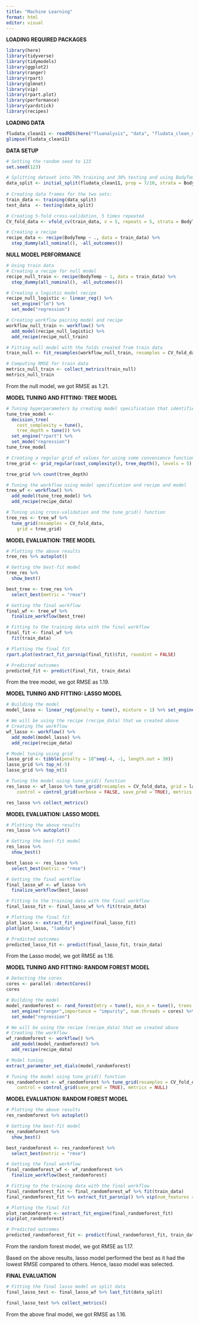 ```yaml
---
title: "Machine Learning"
format: html
editor: visual
---
```


**LOADING REQUIRED PACKAGES**

```r
library(here)
library(tidyverse)
library(tidymodels)
library(ggplot2)
library(ranger)
library(rpart)
library(glmnet)
library(vip)
library(rpart.plot)
library(performance)
library(yardstick)
library(recipes)
```

**LOADING DATA**

```r
fludata_clean11 <- readRDS(here("fluanalysis", "data", "fludata_clean_module11.rds"))
glimpse(fludata_clean11)
```

**DATA SETUP**

```r
# Setting the random seed to 123
set.seed(123)

# Splitting dataset into 70% training and 30% testing and using BodyTemp outcome as stratification
data_split <- initial_split(fludata_clean11, prop = 7/10, strata = BodyTemp)
  
# Creating data frames for the two sets:
train_data <- training(data_split)
test_data  <- testing(data_split)

# Creating 5-fold cross-validation, 5 times repeated
CV_fold_data <- vfold_cv(train_data, v = 5, repeats = 5, strata = BodyTemp)

# Creating a recipe
recipe_data <- recipe(BodyTemp ~ ., data = train_data) %>%
  step_dummy(all_nominal(), -all_outcomes())
```

**NULL MODEL PERFORMANCE**

```r
# Using train data
# Creating a recipe for null model
recipe_null_train <- recipe(BodyTemp ~ 1, data = train_data) %>%
  step_dummy(all_nominal(), -all_outcomes())

# Creating a logistic model recipe
recipe_null_logistic <- linear_reg() %>% 
  set_engine("lm") %>% 
  set_mode("regression")

# Creating workflow pairing model and recipe 
workflow_null_train <- workflow() %>% 
  add_model(recipe_null_logistic) %>% 
  add_recipe(recipe_null_train)

# Fitting null model with the folds created from train data 
train_null <- fit_resamples(workflow_null_train, resamples = CV_fold_data)

# Computing RMSE for train data
metrics_null_train <- collect_metrics(train_null)
metrics_null_train
```

From the null model, we got RMSE as 1.21.

**MODEL TUNING AND FITTING: TREE MODEL**

```r
# Tuning hyperparameters by creating model specification that identifies which hyperparameters we are planning to tune
tune_tree_model <- 
  decision_tree(
    cost_complexity = tune(),
    tree_depth = tune()) %>%
  set_engine("rpart") %>% 
  set_mode("regression")
tune_tree_model

# Creating a regular grid of values for using some convenience functions for each hyperparameter
tree_grid <- grid_regular(cost_complexity(), tree_depth(), levels = 5)

tree_grid %>% count(tree_depth)

# Tuning the workflow using model specification and recipe and model
tree_wf <- workflow() %>%
  add_model(tune_tree_model) %>%
  add_recipe(recipe_data)

# Tuning using cross-validation and the tune_grid() function
tree_res <- tree_wf %>% 
  tune_grid(resamples = CV_fold_data,
    grid = tree_grid)
```

**MODEL EVALUATION: TREE MODEL**

```r
# Plotting the above results
tree_res %>% autoplot()

# Getting the best-fit model
tree_res %>%
  show_best()

best_tree <- tree_res %>%
  select_best(metric = "rmse")

# Getting the final workflow
final_wf <- tree_wf %>% 
  finalize_workflow(best_tree)

# Fitting to the training data with the final workflow
final_fit <- final_wf %>%
  fit(train_data)

# Plotting the final fit
rpart.plot(extract_fit_parsnip(final_fit)$fit, roundint = FALSE)

# Predicted outcomes
predicted_fit <- predict(final_fit, train_data)
```

From the tree model, we got RMSE as 1.19.

**MODEL TUNING AND FITTING: LASSO MODEL**

```r
# Building the model
model_lasso <- linear_reg(penalty = tune(), mixture = 1) %>% set_engine("glmnet")

# We will be using the recipe (recipe_data) that we created above 
# Creating the workflow
wf_lasso <- workflow() %>% 
  add_model(model_lasso) %>% 
  add_recipe(recipe_data)

# Model tuning using grid
lasso_grid <- tibble(penalty = 10^seq(-4, -1, length.out = 30))
lasso_grid %>% top_n(-5)
lasso_grid %>% top_n(5)

# Tuning the model using tune_grid() function
res_lasso <- wf_lasso %>% tune_grid(resamples = CV_fold_data, grid = lasso_grid,
    control = control_grid(verbose = FALSE, save_pred = TRUE), metrics = NULL)

res_lasso %>% collect_metrics()
```

**MODEL EVALUATION: LASSO MODEL**

```r
# Plotting the above results
res_lasso %>% autoplot()

# Getting the best-fit model
res_lasso %>%
  show_best()

best_lasso <- res_lasso %>%
  select_best(metric = "rmse")

# Getting the final workflow
final_lasso_wf <- wf_lasso %>% 
  finalize_workflow(best_lasso)

# Fitting to the training data with the final workflow
final_lasso_fit <- final_lasso_wf %>% fit(train_data) 

# Plotting the final fit
plot_lasso <- extract_fit_engine(final_lasso_fit)
plot(plot_lasso, "lambda")

# Predicted outcomes
predicted_lasso_fit <- predict(final_lasso_fit, train_data)
```

From the Lasso model, we got RMSE as 1.16.

**MODEL TUNING AND FITTING: RANDOM FOREST MODEL**

```r
# Detecting the cores
cores <- parallel::detectCores()
cores

# Building the model
model_randomforest <- rand_forest(mtry = tune(), min_n = tune(), trees = 1000) %>% 
  set_engine("ranger",importance = "impurity", num.threads = cores) %>%
  set_mode("regression")

# We will be using the recipe (recipe_data) that we created above 
# Creating the workflow
wf_randomforest <- workflow() %>%
  add_model(model_randomforest) %>%
  add_recipe(recipe_data)

# Model tuning
extract_parameter_set_dials(model_randomforest)

# Tuning the model using tune_grid() function
res_randomforest <- wf_randomforest %>% tune_grid(resamples = CV_fold_data, grid = 25,
    control = control_grid(save_pred = TRUE), metrics = NULL)
```

**MODEL EVALUATION: RANDOM FOREST MODEL**

```r
# Plotting the above results
res_randomforest %>% autoplot()

# Getting the best-fit model
res_randomforest %>%
  show_best()

best_randomforest <- res_randomforest %>%
  select_best(metric = "rmse")

# Getting the final workflow
final_randomforest_wf <- wf_randomforest %>% 
  finalize_workflow(best_randomforest)

# Fitting to the training data with the final workflow
final_randomforest_fit <- final_randomforest_wf %>% fit(train_data) 
final_randomforest_fit %>% extract_fit_parsnip() %>% vip(num_features = 28)

# Plotting the final fit
plot_randomforest <- extract_fit_engine(final_randomforest_fit)
vip(plot_randomforest)

# Predicted outcomes
predicted_randomforest_fit <- predict(final_randomforest_fit, train_data)
```

From the random forest model, we got RMSE as 1.17.

Based on the above results, lasso model performed the best as it had the lowest RMSE compared to others. Hence, lasso model was selected.

**FINAL EVALUATION**

```r
# Fitting the final lasso model on split data
final_lasso_test <- final_lasso_wf %>% last_fit(data_split) 

final_lasso_test %>% collect_metrics()
```
From the above final model, we got RMSE as 1.16.

